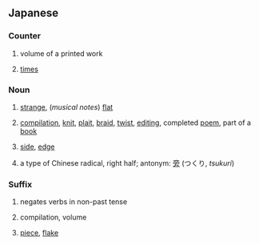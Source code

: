 {{also|べん}}
==Japanese==

===Counter===
{{ja-pos|counter}}
# {{ja-def|編|篇}} volume of a printed work
# {{ja-def|遍}} [[time]]s

===Noun===
{{ja-noun}}
# {{ja-def|変}} [[strange]], (''musical notes'') [[flat]]
# {{ja-def|編}} [[compilation]], [[knit]], [[plait]], [[braid]], [[twist]], [[editing]], completed [[poem]], part of a [[book]]
# {{ja-def|辺}} [[side]], [[edge]]
# {{ja-def|偏}} a type of Chinese radical, right half; antonym: [[旁]] (つくり, ''tsukuri'')

===Suffix===
{{ja-pos|suffix}}
# {{lb|ja|Kansai}} negates verbs in non-past tense
# {{ja-def|編|篇}} compilation, volume
# {{ja-def|片}} [[piece]], [[flake]]